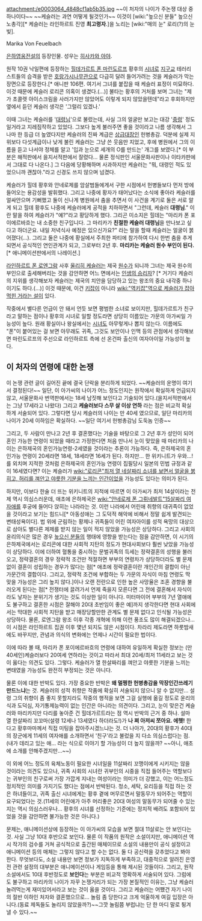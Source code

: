 attachment:/e0003064_4848cf1ab5b35.jpg
~~이 처자의 나이가 주논쟁 대상 중 하나이다~~ ~~케슬러는 과연 어떻게 될것인가~~
이것이 [wiki:"높으신 분들" 높으신 노총각][* 케슬러는 라인하르트 진영 '''최고령자'''.]을 노리는 [wiki:"매의 눈" 로리(?)의 눈빛].

Marika Von Feuelbach

[[은하영웅전설]]의 등장인물. 성우는 [[히사카와 아야]].

원작 10권 낙일편에 등장하는 [[힐데가르트 폰 마린도르프]] 황후의 [[시녀]]로 [[지구교]] 테러리스트들의 습격을 받은 [[호랑가시나무관]]으로 다급히 달려 들어가려는 것을 케슬러가 막는 장면으로 등장한다.[* 애니판 106편. 여기서 그녀를 붙잡을 때 케슬러 표정이 미묘하다. 이것 때문에 케슬러 로리콘 의혹이 생겼다.(…)] 불타는 황후의 거처를 보며 그녀는 "제가 초콜렛 아이스크림을 사러가지만 않았어도 이렇게 되지 않았을텐데"라고 후회하지만 옆에서 듣던 케슬러 생각은 '그럴리 있겠나.' 

이때 그녀는 케슬러를 '[[대령]]님'으로 불렀는데, 사실 그의 얼굴만 보고는 대강 '[[중령]]' 정도일거라고 지레짐작하고 있었다. 그보다 높게 불러주면 좋을 것이라고 나름 생각해서 그나마 한 등급 더 높였다지만 케슬러의 진짜 계급은 [[상급대장]]인 헌병총감. 덕분에 실제 지위보다 다섯계급이나 낮게 불린 케슬러는 그냥 쓴 웃음만 지었고, 후에 병원에서 그의 이름을 듣고 나서야 정체를 알고 '입과 눈으로 세개의 O를 만드는' 개그를 보였다.[* 이 부분은 해적판에서 을지서적판에서 잘렸다... 물론 정식판인 서울문화사판이나 이타카판에서 그대로 다 나온다.] 그 다음에 당황해하며 사과하지만 케슬러는 "뭐, 대령인 적도 있었으니까 괜찮아."라고 신경도 쓰지 않으며 넘겼다.

케슬러가 힐데 황후와 안네로제를 암살범들에게서 구한 시점에서 헌병들보다 먼저 방에 들어오는 용감성을 발휘했다. 그리고 나중에 황자가 태어났다는 소식에 좋아라 케슬러를 얼싸안으며 기뻐했고 둘이 신나게 병원에서 춤을 추면서 이 사건을 계기로 둘은 서로 알게 되고 힐데 황후도 나중에 케슬러에게 공적을 치하하면서 "그런데, 케슬러 '''대령님'''." 이란 말을 하여 케슬러가 "예?"라고 황당하게 했다. 그리곤 미소지은 힐데는 "마리카 폰 포이에르바흐는 내 소중한 친구입니다. 그 마리카가 '''친절한 케슬러 대령님'''을 만나보고 싶다고 하더군요. 내일 저녁식사 예정은 있으신가요?" 라는 말을 할때 케슬러는 얼굴이 붉어졌다(...). 그리고 둘은 나중에 황실에서 주최한 파티에 참가하여 다시 한번 춤을 추게 되면서 공식적인 연인관계가 되고, 그로부터 2년 후. '''마리카는 케슬러 원수 부인이 된다.'''[* 애니메이션판에서의 나레이션.]

[[라인하르트 폰 로엔그람]] 사후 [[울리히 케슬러]]는 제국 [[원수]]가 되니까 그녀는 제국 원수의 부인으로 출세해버리는 것을 감안하면 어느 면에서는 [[인생의 승리자]]? [* 거기다 케슬러의 지위를 생각해보자 케슬러는 제국의 치안을 담당하고 있는 왕조의 중요 내각중 하나이기도 하다.(…)] 이것 때문에, 이건 [[키잡]]이 아니라 [[wiki:"역키잡"역으로 케슬러가 잡아먹힌 거라는 설]]이 있다.

작중에서 별다른 언급이 안 돼서 언듯 보면 평범한 소녀로 보이지만, 힐데가르트가 친구라고 말하는 점이나 황후의 시녀로 일할 정도라면 상당히 이름있는 가문의 아가씨일 가능성이 높다. 원래 황실이나 왕실에서는 [[시녀]]도 아무렇게나 뽑지 않는다. 이름에도 "폰"이 붙어있는 걸 보면 아무래도 귀족, 그것도 보안이나 인맥 등의 관점에서 생각해보면 마린도르프의 주선으로 라인하르트 측에 선 온건파 출신의 여자아이일 가능성이 높다.


== 이 처자의 연령에 대한 논쟁 ==
이 논쟁 관련 글이 길어진 끝에 결국 단락을 분리하게 되었다. ~~케슬러의 운명이 여기서 결정된다!~~ 일단, 이 아가씨의 나이가 어느 정도인지는 원작에서 확실하게 언급되지 않고, 서울문화사 번역판에서는 18세 남짓해 보인다고 기술되어 있다.(을지서적판에서는 그냥 17세라고 나왔다) 그리고 '''케슬러보다 스무 살 이상 연하''' 라는 점은 비교적 확실하게 서술되어 있다. 그렇다면 당시 케슬러의 나이는 만 40세 였으므로, 일단 마리카의 나이가 20세 이하임은 확실하다. ~~일단 여기서 헌벙총감님 도둑놈 인증~~

그리고, 두 사람이 만나고 2년 후 결혼했다는 기술을 바탕으로 그 2년 후가 성인이 되어 혼인 가능한 연령이 되었을 때라고 가정한다면 처음 만나서 눈이 맞았을 때 마리카의 나이는 은하제국의 혼인가능연령-2세였을 것이라는 추론이 가능하다. 즉, 은하제국의 혼인가능 연령이 20세라면 18세, 18세라면 16세가 된다. 하지만... 한 위키니트가 우와...! 를 외치며 지적한 것처럼 은하제국의 혼인가능 연령이 집필당시 일본의 민법 규정과 같이 16세였다면? 이는 케슬러가 [[wiki:"로리콘"최저 열 네살짜리 소녀를 보면서 얼굴을 붉히고, 허리를 껴안고 야릇한 기분을 느끼는 인간]]이었을 가능성도 있다는 의미가 된다.

하지만, 이보다 한술 더 뜨는 위키니트의 지적에 따르면 이 아가씨가 최저 14살이라는 전제 역시 의심스러운데, 애초에 은하제국은 [[wiki:"안네로제 폰 그뤼네발트"15살짜리 여자애]]를 후궁에 들어다 앉히는 나라라는 것. 이런 나라에서 어린애 취향의 대귀족이 없었을 것이라고 보기는 힘드니[* 아동성애는 그 도덕적 해악에 비해서 정말 쉽게 발견되는 변태성욕이다]. 법 위에 군림하는 황제나 귀족들이 어린 여자아이를 성적 욕망의 대상으로 삼아도 별다른 제제를 받지 않는 일이 적지 않았을 가능성은 상당하다. 그리고 사회의 윤리의식은 많은 경우 [[높으신 분]]들의 행태에 영향을 받는다는 점을 감안하면, 이 시기의 은하제국에서는 로리콘에 대한 사회적 지탄의 정도가 현대사회보다 훨씬 낮았을 가능성이 상당하다. 이에 더하여 혈통을 중시하는 문벌귀족의 득세는 정략결혼의 성행을 불러오고, 정략결혼의 경우 정략적 조건만 적절하면 부부의 연령차가 상당하더라도 별 문제 없이 결혼이 성립하는 경우가 많다는 점[* 애초에 정략결혼이란 개인간의 결합이 아닌 가문간의 결합이다. 그리고, 정략적 조건에 부합하는 두 가문의 자식이 마침 연령도 딱 맞을 가능성은 그리 높지 않다.]이나 오랜 전란으로 인한 높은 사망율은 조혼 경향을 불러오게 된다는 점[* 전쟁터에 끌려가서 언제 죽을지 모른다면 그 전에 결혼해서 자식이라도 낳자는 분위기가 생기는 것도 이상한 일이 아니다. 미터마이어 부부의 7년 열애에도 불구하고 결혼한 시점은 잘해야 20대 초반임이 좋은 예]까지 생각한다면 현대 사회에서는 막대한 사회적 지탄을 받고 매장당할만한 관계도 별 문제 없다고 인식될 가능성은 상당하다. 물론, 로엔그람 왕조 이후 각종 개혁에 의해 이런 풍조도 많이 해결되겠으나... 이 시점은 라인하르트 집권 이후 몇년 되지도 않은 시점이다. 차라리 제도라면 하룻밤새에도 바꾸지만, 관념과 의식의 변화에는 언제나 시간이 필요한 법이다.

이에 따라 볼 때, 마리카 폰 포이에르바흐의 연령에 대하여 유일하게 확실한 정보는 (만 40세인)케슬러보다 20여세 연하라는 것이고 따라서 최대 20세/최저 11세라고 보는 것이 옳다는 의견도 있다. 그렇다. 케슬러가 열 한살짜리를 껴안고 야릇한 기분을 느끼는 변태였을 가능성도 완전히 부정되는 것은 아니다.

물론 이에 대한 반박도 있다. 가장 중요한 반박은 '''왜 멀쩡한 헌병총감을 막장인간쓰레기만드느냐'''는 것. 케슬러의 성적 취향은 작품에 확실히 서술되지 않으니 알 수 없지만... 설령 그의 취향이 좀 좋지 못할지라도 작중의 행적을 보면 그걸 실행에 옮길 정도로 윤리의식과 도덕심, 자기통제능력이 없는 인간은 아니라는 의견이다. 그리고, 눈이 맞은건 케슬러와 마리카지만 다리를 놓아준 건 힐데가르트라는 점 역시 반박의 근거 중 하나. 설마 열 한살짜리 꼬꼬마(설령 12세나 13세였다 하더라도!)가 '''나 쩌 아저씨 쪼아요. 에헷!''' 한다고 황후마마께서 직접 미팅을 잡아주시겠느냐는 것. 더 나아가, 20대의 황후가 40대의 장군에게 11세의 여자애를 소개하면서 '친구'라고 불렀을 지 다소 의심스럽다는 점.(내가 데리고 있는 애... 라는 식으로 이야기 할 가능성이 더 높지 않을까? ~~아니, 애초에 소개를 안해주겠지만...~~)

이 외에 어느 정도의 육체노동이 필요한 시녀일을 11살짜리 꼬맹이에게 시키지는 않을 것이라는 의견도 있으나, 귀족 사회의 시녀란 귀부인의 시중을 직접 들어주는 역할보다는 귀부인의 친구로써 가장 가깝게 지내는 여성이라는 의미가 더 강했고, 이는 어느정도 정치적인 의미를 가지기도 했다는 점에서 반박된다. 청소, 세탁, 요리등을 직접 하는 것은 하녀들이고, 귀족 출신 시녀에게는 황후 곁에 머무르면서 말동무가 되어주는 역할이 요구되었다는 것.(11세의 어린애가 아주 머리좋은 20대 여성의 말동무가 되어줄 수 있는지는 역시 의심스러우나... 황후의 시녀를 선정하는 기준에는 정치적 배려도 포함되어 있었을 것을 감안하면 불가능한 것은 아니다.)

문제는, 애니메이션상에 등장하는 이 아가씨의 모습을 보면 절대 11살로는 안 보인다는 것. 사실 그냥 10대 후반으로 보인다. 물론 이 작품의 원작은 소설이지만, 애니메이션 역시 작가의 검수를 거쳐 공식적으로 출간된 매체이므로 소설의 내용만이 공식 설정이고 애니메이션 등의 매체는 그렇지 않다고 할 수는 없다. 둘 다 공신력을 갖추었다고 봐야 한다. 무엇보다도, 소설 내용만 보면 정보가 지독하게 부족하고, 대중적으로 알려진 은영전 관련 설정의 대부분은 애니메이션이나 게임등을 통해 제시된 것들이다. 그리고, 원작 소설에서도 10대 후반정도로 '''보인다'''는 부분은 비교적 명확하게 서술되어 있다. 그럼에도 불구하고 마리카의 나이가 자꾸 논쟁거리가 되는 가장 본질적인 이유는, 그냥 케슬러 놀려먹는게 재미있어서라고 보는 것이 옳을 것이다. 그리고 케슬러는 어쨌건 자기 나이의 절반 이하인 처자와 결혼했으므로... 놀림 좀 당한다고 크게 억울하게 여길 입장은 아니다.(동료 제독들도 놀리지 않았을까?)~~그깟 놀림쯤 부럽냐는 단 한 마디 말로 튕겨낼 수 있다.~~
